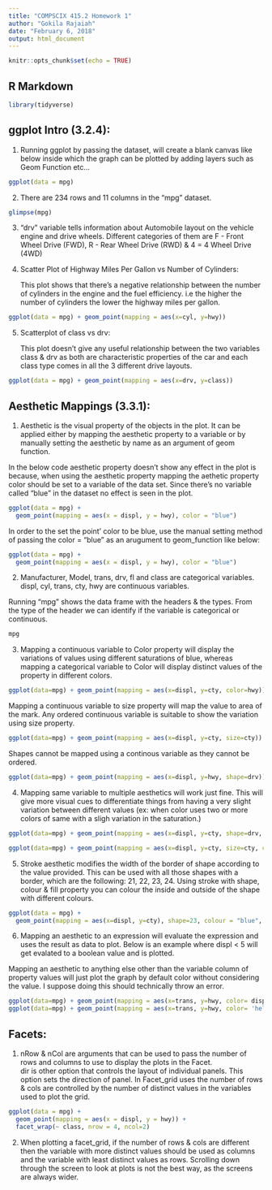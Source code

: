 ```yaml
---
title: "COMPSCIX 415.2 Homework 1"
author: "Gokila Rajaiah"
date: "February 6, 2018"
output: html_document
---
```


```r
knitr::opts_chunk$set(echo = TRUE)
```

## R Markdown

```r
library(tidyverse)
```

## ggplot Intro (3.2.4):

1. Running ggplot by passing the dataset, will create a blank canvas like below inside which the graph can be plotted by adding layers such as Geom Function etc...

```r
ggplot(data = mpg)

```

2. There are 234 rows and 11 columns in the "mpg" dataset.

```r

glimpse(mpg)

```


3. "drv" variable tells information about Automobile layout on the vehicle engine and drive wheels. Different categories of them are F - Front Wheel Drive (FWD), R - Rear Wheel Drive (RWD) & 4 = 4 Wheel Drive (4WD)



4. Scatter Plot of Highway Miles Per Gallon vs Number of Cylinders:

    This plot shows that there's a negative relationship between the number of cylinders in the engine and the fuel efficiency. i.e the higher the number of cylinders the lower the highway miles per gallon.

```r

ggplot(data = mpg) + geom_point(mapping = aes(x=cyl, y=hwy))

```
5. Scatterplot of class vs drv:

    This plot doesn't give any useful relationship between the two variables class & drv as both are characteristic properties of the car and each class type comes in all the 3 different drive layouts.  

```r

ggplot(data = mpg) + geom_point(mapping = aes(x=drv, y=class))

```

## Aesthetic Mappings (3.3.1):


1. Aesthetic is the visual property of the objects in the plot. It can be applied either by mapping the aesthetic property to a variable or by manually setting the aesthetic by name as an argument of geom function. 

  In the below code aesthetic property doesn't show any effect in the plot is because, when using the aesthetic property mapping the aethetic property color should be set to a variable of the data set. Since there's no variable called "blue" in the dataset no effect is seen in the plot. 


```r

ggplot(data = mpg) + 
  geom_point(mapping = aes(x = displ, y = hwy), color = "blue")

```

  In order to the set the point' color to be blue, use the manual setting method of passing the color = "blue" as an arugument to geom_function like below:
  
```r

ggplot(data = mpg) + 
  geom_point(mapping = aes(x = displ, y = hwy), color = "blue")

```

2. Manufacturer, Model, trans, drv, fl and class are categorical variables. displ, cyl, trans, cty, hwy are continuous variables. 

  Running "mpg" shows the data frame with the headers & the types. From the type of the header we can identify if the variable is categorical or continuous. 


```r
mpg

```

3. Mapping a continuous variable to Color property will display the variations of values using different saturations of blue, whereas mapping a categorical variable to Color will display distinct values of the property in different colors.


```r
ggplot(data=mpg) + geom_point(mapping = aes(x=displ, y=cty, color=hwy))

```
        
   Mapping a continuous variable to size property will map the value to area of the mark. Any ordered continuous variable is suitable to show the variation using size property. 
      

```r

ggplot(data=mpg) + geom_point(mapping = aes(x=displ, y=cty, size=cty))

```


  Shapes cannot be mapped using a continous variable as they cannot be ordered. 
      
```r

ggplot(data=mpg) + geom_point(mapping = aes(x=displ, y=hwy, shape=drv))

```

4. Mapping same variable to multiple aesthetics will work just fine. This will give more visual cues to differentiate things from having a very slight variation between different values (ex: when color uses two or more colors of same with a sligh variation in the saturation.)


```r

ggplot(data=mpg) + geom_point(mapping = aes(x=displ, y=cty, shape=drv, color=drv))

ggplot(data=mpg) + geom_point(mapping = aes(x=displ, y=cty, size=cty, color=cty))

```
5. Stroke aesthetic modifies the width of the border of shape according to the value provided. This can be used with all those shapes with a border, which are the following: 21, 22, 23, 24. Using stroke with shape, colour & fill property you can colour the inside and outside of the shape with different colours. 

```r
ggplot(data = mpg) +
  geom_point(mapping = aes(x=displ, y=cty), shape=23, colour = "blue", fill = "white", size = 5, stroke = 2)

```

6. Mapping an aesthetic to an expression will evaluate the expression and uses the result as data to plot. Below is an example where displ < 5 will get evalated to a boolean value and is plotted. 

  Mapping an aesthetic to anything else other than the variable column of property values will just plot the graph by default color without considering the value. I suppose doing this should technically throw an error. 

```r
ggplot(data=mpg) + geom_point(mapping = aes(x=trans, y=hwy, color= displ<5))
ggplot(data=mpg) + geom_point(mapping = aes(x=trans, y=hwy, color= 'hello'))

```
## Facets:

1. nRow & nCol are arguments that can be used to pass the number of rows and columns to use to display the plots in the Facet.  
   dir is other option that controls the layout of individual panels. This option sets the direction of panel. 
   In Facet_grid uses the number of rows & cols are controlled by the number of distinct values in the variables used to plot the grid. 


```r
ggplot(data = mpg) + 
  geom_point(mapping = aes(x = displ, y = hwy)) + 
  facet_wrap(~ class, nrow = 4, ncol=2)
```

2. When plotting a facet_grid, if the number of rows & cols are different then the variable with more distinct values should be used as columns and the variable with least distinct values as rows. Scrolling down through the screen to look at plots is not the best way, as the screens are always wider. 
